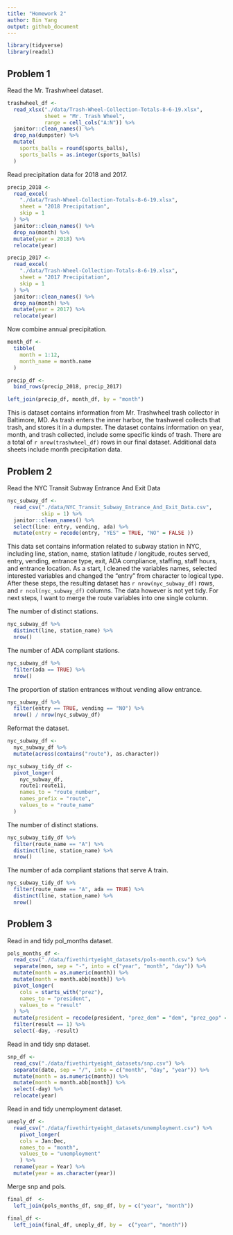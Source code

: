 ```yaml
---
title: "Homework 2"
author: Bin Yang
output: github_document
---
```


```r
library(tidyverse)
library(readxl)
```

## Problem 1

Read the Mr. Trashwheel dataset.

```r
trashwheel_df <- 
  read_xlsx("./data/Trash-Wheel-Collection-Totals-8-6-19.xlsx",
            sheet = "Mr. Trash Wheel", 
            range = cell_cols("A:N")) %>% 
  janitor::clean_names() %>% 
  drop_na(dumpster) %>% 
  mutate(
    sports_balls = round(sports_balls),
    sports_balls = as.integer(sports_balls)
  )
```

Read precipitation data for 2018 and 2017.

```r
precip_2018 <- 
  read_excel(
    "./data/Trash-Wheel-Collection-Totals-8-6-19.xlsx",
    sheet = "2018 Precipitation",
    skip = 1
  ) %>% 
  janitor::clean_names() %>% 
  drop_na(month) %>% 
  mutate(year = 2018) %>% 
  relocate(year)

precip_2017 <- 
  read_excel(
    "./data/Trash-Wheel-Collection-Totals-8-6-19.xlsx",
    sheet = "2017 Precipitation",
    skip = 1
  ) %>% 
  janitor::clean_names() %>% 
  drop_na(month) %>% 
  mutate(year = 2017) %>% 
  relocate(year)
```

Now combine annual precipitation. 

```r
month_df <-  
  tibble(
    month = 1:12,
    month_name = month.name
  )

precip_df <- 
  bind_rows(precip_2018, precip_2017)

left_join(precip_df, month_df, by = "month") 
```

This is dataset contains information from Mr. Trashwheel trash collector in Baltimore, MD. As trash enters the inner harbor, the trashweel collects that trash, and stores it in a dumpster. The dataset contains information on year, month, and trash collected, include some specific kinds of trash. There are a total of `r nrow(trashwheel_df)` rows in our final dataset. Additional data sheets include month precipitation data.  

## Problem 2

Read the NYC Transit Subway Entrance And Exit Data

```r
nyc_subway_df <- 
  read_csv("./data/NYC_Transit_Subway_Entrance_And_Exit_Data.csv", 
           skip = 1) %>% 
  janitor::clean_names() %>% 
  select(line: entry, vending, ada) %>% 
  mutate(entry = recode(entry, "YES" = TRUE, "NO" = FALSE ))
```
This data set contains information related to subway station in NYC, including line, station, name, station latitude / longitude, routes served, entry, vending, entrance type, exit, ADA compliance, staffing, staff hours, and entrance location. As a start, I cleaned the variables names, selected interested variables and changed the "entry" from character to logical type. After these steps, the resulting dataset has `r nrow(nyc_subway_df)` rows, and `r ncol(nyc_subway_df)` columns. The data however is not yet tidy. For next steps, I want to merge the route variables into one single column. 

The number of distinct stations.

```r
nyc_subway_df %>% 
  distinct(line, station_name) %>% 
  nrow()
```

The number of ADA compliant stations. 

```r
nyc_subway_df %>% 
  filter(ada == TRUE) %>% 
  nrow()
```

The proportion of station entrances without vending allow entrance. 

```r
nyc_subway_df %>% 
  filter(entry == TRUE, vending == "NO") %>% 
  nrow() / nrow(nyc_subway_df)
```

Reformat the dataset. 

```r
nyc_subway_df <- 
  nyc_subway_df %>% 
  mutate(across(contains("route"), as.character))
```

```r
nyc_subway_tidy_df <- 
  pivot_longer(
    nyc_subway_df,
    route1:route11,
    names_to = "route_number",
    names_prefix = "route",
    values_to = "route_name"
  )
```

The number of distinct stations.

```r
nyc_subway_tidy_df %>% 
  filter(route_name == "A") %>% 
  distinct(line, station_name) %>% 
  nrow()
```

The number of ada compliant stations that serve A train.

```r
nyc_subway_tidy_df %>% 
  filter(route_name == "A", ada == TRUE) %>% 
  distinct(line, station_name) %>% 
  nrow()
```

## Problem 3 

Read in and tidy pol_months dataset. 

```r
pols_months_df <- 
  read_csv("./data/fivethirtyeight_datasets/pols-month.csv") %>% 
  separate(mon, sep = "-", into = c("year", "month", "day")) %>% 
  mutate(month = as.numeric(month)) %>% 
  mutate(month = month.abb[month]) %>% 
  pivot_longer(
    cols = starts_with("prez"),
    names_to = "president",
    values_to = "result"
  ) %>% 
  mutate(president = recode(president, "prez_dem" = "dem", "prez_gop" = "gop")) %>% 
  filter(result == 1) %>% 
  select(-day, -result)
```

Read in and tidy snp dataset.

```r
snp_df <- 
  read_csv("./data/fivethirtyeight_datasets/snp.csv") %>% 
  separate(date, sep = "/", into = c("month", "day", "year")) %>% 
  mutate(month = as.numeric(month)) %>% 
  mutate(month = month.abb[month]) %>% 
  select(-day) %>% 
  relocate(year)
```

Read in and tidy unemployment dataset. 

```r
uneply_df <- 
  read_csv("./data/fivethirtyeight_datasets/unemployment.csv") %>% 
    pivot_longer(
    cols = Jan:Dec,
    names_to = "month",
    values_to = "unemployment"
    ) %>% 
  rename(year = Year) %>% 
  mutate(year = as.character(year)) 
```

Merge snp and pols. 

```r
final_df  <- 
  left_join(pols_months_df, snp_df, by = c("year", "month"))

final_df <- 
  left_join(final_df, uneply_df, by =  c("year", "month"))
```

